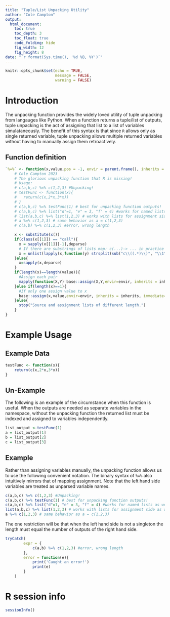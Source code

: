 ```yaml
---
title: "Tuple/List Unpacking Utility"
author: "Cole Campton"
output: 
  html_document: 
    toc: true
    toc_depth: 3
    toc_float: true
    code_folding: hide
    fig_width: 12 
    fig_height: 8 
date: "`r format(Sys.time(), '%d %B, %Y')`"
---
```


```r
knitr::opts_chunk$set(echo = TRUE,
                      message = FALSE,
                      warning = FALSE)
```

# Introduction

The unpacking function provides the widely loved utility of tuple unpacking from langauges like Python. 
When a function returns a tuple/list of outputs, tuple unpacking is the act of assigning that list to a list of variables simulataneously. 
The benefit of this syntax is that since `R` allows only as single returned variable, tuple unpacking allows multiple returned variables without having to manually assign them retroactively. 

## Function definition

```r
`%=%` <- function(x,value,pos = -1, envir = parent.frame(), inherits = FALSE, immediate=TRUE){
    # Cole Campton 2023
    # The glorious unpacking function that R is missing!
    # Usage:
    # c(a,b,c) %=% c(1,2,3) #Unpacking!
    # testFunc <- function(x){
    #   return(c(x,2*x,3*x))
    # }
    # c(a,b,c) %=% testFunc(1) # best for unpacking function outputs!
    # c(a,b,c) %=% list("d"=1, "e" = 3, "f" = 4) #works for named lists as well
    # list(a,b,c) %=% list(1,2,3) # works with lists for assignment side as well
    # a %=% c(1,2,3) # same behavior as a = c(1,2,3)
    # c(a,b) %=% c(1,2,3) #error, wrong length

    x <- substitute(x())
    if(class(x[[1]]) == "call"){
      x = sapply(x[[1]][-1],deparse)
      # If there are substrings of lists map: c(...)-> ... in practice concatenating sub-vectors
      x = unlist(lapply(x,function(y) strsplit(sub("c\\((.*)\\)", "\\1", y),',')))
    }else{
      x=sapply(x,deparse)
    }
    if(length(x)==length(value)){
      #Assign each pair
      mapply(function(X,Y) base::assign(X,Y,envir=envir, inherits = inherits, immediate=immediate), x, value)
    }else if(length(x)==1){
      #If only one assign value to x
      base::assign(x,value,envir=envir, inherits = inherits, immediate=immediate)
    }else{
      stop("Source and assignment lists of different length.")
    }  
}
```

# Example Usage
## Example Data
```r
testFunc <- function(x){
    return(c(x,2*x,3*x))
}
```

## Un-Example

The following is an example of the circumstance when this function is useful. When the outputs are needed as separate variables in the namespace, without the unpacking function the returned list must be indexed and assigned to variables independently. 

```r
list_output <-testFunc(1) 
a = list_output[1]
b = list_output[2]
c = list_output[3]
```

## Example 

Rather than assigning variables manually, the unpacking function allows us to use the following convenient notation. The binary syntax of `%=%` also intuitively mirrors that of mapping assignment. Note that the left hand side variables are treated as unparsed variable names. 

```r
c(a,b,c) %=% c(1,2,3) #Unpacking!
c(a,b,c) %=% testFunc(1) # best for unpacking function outputs!
c(a,b,c) %=% list("d"=1, "e" = 3, "f" = 4) #works for named lists as well
list(a,b,c) %=% list(1,2,3) # works with lists for assignment side as well
a %=% c(1,2,3) # same behavior as a = c(1,2,3)
```

The one restriction will be that when the left hand side is not a singleton the length must equal the number of outputs of the right hand side.

```r
tryCatch(
        expr = {
            c(a,b) %=% c(1,2,3) #error, wrong length
        },
        error = function(e){
            print('Caught an error!')
            print(e)
        }
    )
```

# R session info

```r
sessionInfo()
```


